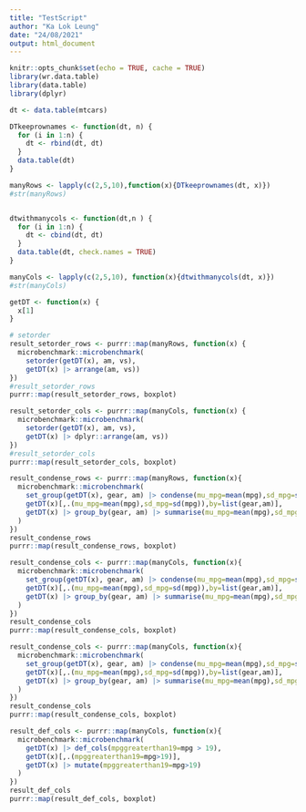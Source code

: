 ```yaml
---
title: "TestScript"
author: "Ka Lok Leung"
date: "24/08/2021"
output: html_document
---
```


```r
knitr::opts_chunk$set(echo = TRUE, cache = TRUE)
library(wr.data.table)
library(data.table)
library(dplyr)
```

```r
dt <- data.table(mtcars)

DTkeeprownames <- function(dt, n) {
  for (i in 1:n) {
    dt <- rbind(dt, dt)
  }
  data.table(dt)
}

manyRows <- lapply(c(2,5,10),function(x){DTkeeprownames(dt, x)})
#str(manyRows)


dtwithmanycols <- function(dt,n ) {
  for (i in 1:n) {
    dt <- cbind(dt, dt)
  }
  data.table(dt, check.names = TRUE)
}

manyCols <- lapply(c(2,5,10), function(x){dtwithmanycols(dt, x)})
#str(manyCols)

getDT <- function(x) {
  x[1]
}
```

```r
# setorder
result_setorder_rows <- purrr::map(manyRows, function(x) {
  microbenchmark::microbenchmark(
    setorder(getDT(x), am, vs),
    getDT(x) |> arrange(am, vs))
})
#result_setorder_rows
purrr::map(result_setorder_rows, boxplot)
```

```r
result_setorder_cols <- purrr::map(manyCols, function(x) {
  microbenchmark::microbenchmark(
    setorder(getDT(x), am, vs),
    getDT(x) |> dplyr::arrange(am, vs))
})
#result_setorder_cols
purrr::map(result_setorder_cols, boxplot)
```

```r
result_condense_rows <- purrr::map(manyRows, function(x){
  microbenchmark::microbenchmark(
    set_group(getDT(x), gear, am) |> condense(mu_mpg=mean(mpg),sd_mpg=sd(mpg)),
    getDT(x)[,.(mu_mpg=mean(mpg),sd_mpg=sd(mpg)),by=list(gear,am)],
    getDT(x) |> group_by(gear, am) |> summarise(mu_mpg=mean(mpg),sd_mpg=sd(mpg), .groups="drop")
  )
})
result_condense_rows
purrr::map(result_condense_rows, boxplot)
```

```r
result_condense_cols <- purrr::map(manyCols, function(x){
  microbenchmark::microbenchmark(
    set_group(getDT(x), gear, am) |> condense(mu_mpg=mean(mpg),sd_mpg=sd(mpg)),
    getDT(x)[,.(mu_mpg=mean(mpg),sd_mpg=sd(mpg)),by=list(gear,am)],
    getDT(x) |> group_by(gear, am) |> summarise(mu_mpg=mean(mpg),sd_mpg=sd(mpg), .groups="drop")
  )
})
result_condense_cols
purrr::map(result_condense_cols, boxplot)
```

```r
result_condense_cols <- purrr::map(manyCols, function(x){
  microbenchmark::microbenchmark(
    set_group(getDT(x), gear, am) |> condense(mu_mpg=mean(mpg),sd_mpg=sd(mpg)),
    getDT(x)[,.(mu_mpg=mean(mpg),sd_mpg=sd(mpg)),by=list(gear,am)],
    getDT(x) |> group_by(gear, am) |> summarise(mu_mpg=mean(mpg),sd_mpg=sd(mpg), .groups="drop")
  )
})
result_condense_cols
purrr::map(result_condense_cols, boxplot)
```
```r
result_def_cols <- purrr::map(manyCols, function(x){
  microbenchmark::microbenchmark(
    getDT(x) |> def_cols(mpggreaterthan19=mpg > 19),
    getDT(x)[,.(mpggreaterthan19=mpg>19)],
    getDT(x) |> mutate(mpggreaterthan19=mpg>19)
  )
})
result_def_cols
purrr::map(result_def_cols, boxplot)
```
